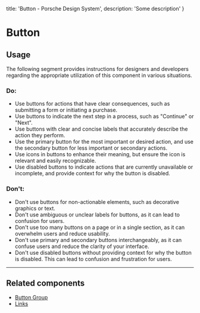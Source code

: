 
  title: 'Button - Porsche Design System',
  description: 'Some description'
}

# Button <ComponentStatus tagName="p-button"></ComponentStatus>

## Usage

The following segment provides instructions for designers and developers regarding the appropriate utilization of this
component in various situations.

### Do:

- Use buttons for actions that have clear consequences, such as submitting a form or initiating a purchase.
- Use buttons to indicate the next step in a process, such as "Continue" or "Next".
- Use buttons with clear and concise labels that accurately describe the action they perform.
- Use the primary button for the most important or desired action, and use the secondary button for less important or
secondary actions.
- Use icons in buttons to enhance their meaning, but ensure the icon is relevant and easily recognizable.
- Use disabled buttons to indicate actions that are currently unavailable or incomplete, and provide context for why the
button is disabled.

### Don't:

- Don't use buttons for non-actionable elements, such as decorative graphics or text.
- Don't use ambiguous or unclear labels for buttons, as it can lead to confusion for users.
- Don't use too many buttons on a page or in a single section, as it can overwhelm users and reduce usability.
- Don't use primary and secondary buttons interchangeably, as it can confuse users and reduce the clarity of your
interface.
- Don't use disabled buttons without providing context for why the button is disabled. This can lead to confusion and
frustration for users.

---

## Related components

- [Button Group](/components/button-group)
- [Links](/components/link)
